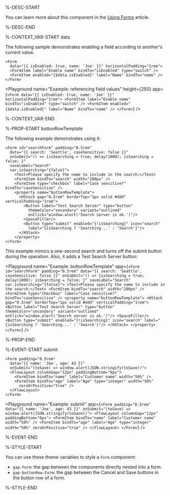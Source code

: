 %-DESC-START

You can learn more about this component in the [Using Forms](/learning/using-components/forms/) article.

%-DESC-END

%-CONTEXT_VAR-START data

The following sample demonstrates enabling a field according to another's current value.

```ueml copy {4}
<Form
  data="{{ isEnabled: true, name: 'Joe' }}" horizontalPadding="1rem">
  <FormItem label="Enable name" bindTo="isEnabled" type="switch" />
  <FormItem enabled="{$data.isEnabled}" label="Name" bindTo="name" />
</Form>
```

<Playground
  name="Example: referencing field values"
  height={250}
  app={`
    <Form
      data="{{ isEnabled: true, name: 'Joe' }}" horizontalPadding="1rem">
      <FormItem label="Enable name" bindTo="isEnabled" type="switch" />
      <FormItem enabled="{$data.isEnabled}" label="Name" bindTo="name" />
    </Form>
  `}
/>

%-CONTEXT_VAR-END

%-PROP-START buttonRowTemplate

The following example demonstrates using it:

```ueml copy {9-18}
<Form id="searchForm" padding="0.5rem"
  data="{{ search: 'Seattle', caseSensitive: false }}"
  onSubmit="() => {isSearching = true; delay(1000); isSearching = false; }"
  saveLabel="Search"
  var.isSearching="{false}">
    <Text>Please specify the name to include in the search:</Text>
    <FormItem bindTo="search" width="280px" />
    <FormItem type="checkbox" label="Case sensitive?" bindTo="caseSensitive" />
    <property name="buttonRowTemplate">
      <HStack gap="0.5rem" borderTop="1px solid #ddd" verticalPadding="1rem">
        <Button label="Test Search Server" type="button"
          themeColor="secondary" variant="outlined"
          onClick="window.alert('Search server is ok.')"/>
        <SpaceFiller/>
        <Button type="submit" enabled="{!isSearching}" icon="search"
          label="{isSearching ? 'Searching...' : 'Search'}"/>
      </HStack>
    </property>
</Form>
```

This example mimics a one-second search and turns off the submit button during the operation. Also, it adds a Test Search Server button:

<Playground
  name="Example: buttonRowTemplate"
  app={`
    <Form id="searchForm" padding="0.5rem"
      data="{{ search: 'Seattle', caseSensitive: false }}"
      onSubmit="() => {isSearching = true; delay(1000); isSearching = false; }"
      saveLabel="Search"
      var.isSearching="{false}">
        <Text>Please specify the name to include in the search:</Text>
        <FormItem bindTo="search" width="280px" />
        <FormItem type="checkbox" label="Case sensitive?" bindTo="caseSensitive" />
        <property name="buttonRowTemplate">
          <HStack gap="0.5rem" borderTop="1px solid #ddd" verticalPadding="1rem">
            <Button label="Test Search Server" type="button"
              themeColor="secondary" variant="outlined"
              onClick="window.alert('Search server is ok.')"/>
            <SpaceFiller/>
            <Button type="submit" enabled="{!isSearching}" icon="search"
              label="{isSearching ? 'Searching...' : 'Search'}"/>
          </HStack>
        </property>
    </Form>
  `}
/>

%-PROP-END

%-EVENT-START submit

```ueml copy {3}
<Form padding="0.5rem"
  data="{{ name: 'Joe', age: 43 }}"
  onSubmit="(toSave) => window.alert(JSON.stringify(toSave))">
  <FlowLayout columnGap="12px" paddingBottom="6px">
    <FormItem bindTo="name" label="Customer name" width="50%" />
    <FormItem bindTo="age" label="Age" type="integer" width="50%"
      zeroOrPositive="true" />
  </FlowLayout>
</Form>
```

<Playground
  name="Example: submit"
  app={`
    <Form padding="0.5rem"
      data="{{ name: 'Joe', age: 43 }}"
      onSubmit="(toSave) => window.alert(JSON.stringify(toSave))">
      <FlowLayout columnGap="12px" paddingBottom="6px">
        <FormItem bindTo="name" label="Customer name" width="50%" />
        <FormItem bindTo="age" label="Age" type="integer" width="50%"
          zeroOrPositive="true" />
      </FlowLayout>
    </Form>
  `}
/>

%-EVENT-END

%-STYLE-START

You can use these theme variables to style a `Form` component:

- `gap-Form`: the gap between the components directly nested into a form.
- `gap-buttonRow-Form`: the gap between the Cancel and Save buttons in the button row of a form.

%-STYLE-END
